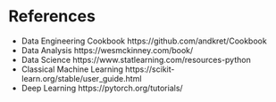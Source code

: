# References 

- Data Engineering Cookbook https://github.com/andkret/Cookbook
- Data Analysis https://wesmckinney.com/book/
- Data Science https://www.statlearning.com/resources-python
- Classical Machine Learning https://scikit-learn.org/stable/user_guide.html
- Deep Learning https://pytorch.org/tutorials/